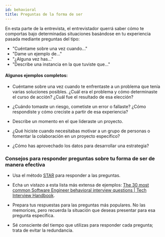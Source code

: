 ```yaml
---
id: behavioral
title: Preguntas de la forma de ser
---
```


En esta parte de la entrevista, el entrevistador querrá saber cómo te comportas bajo determinadas situaciones basándose en tu experiencia pasada mediante preguntas del tipo:

- "Cuéntame sobre una vez cuando..."
- "Dame un ejemplo de..."
- "¿Alguna vez has..."
- "Describe una instancia en la que tuviste que..."

#### Algunos ejemplos completos:

- Cuéntame sobre una vez cuando te enfrentaste a un problema que tenía varias soluciones posibles. ¿Cuál era el problema y cómo determinaste el curso de acción? ¿Cuál fue el resultado de esa elección?

- ¿Cuándo tomaste un riesgo, cometiste un error o fallaste? ¿Cómo respondiste y cómo creciste a partir de esa experiencia?

- Describe un momento en el que lideraste un proyecto.

- ¿Qué hiciste cuando necesitabas motivar a un grupo de personas o fomentar la colaboración en un proyecto específico?

- ¿Cómo has aprovechado los datos para desarrollar una estrategia?

### Consejos para responder preguntas sobre tu forma de ser de manera efectiva

- Usa el método [STAR](https://www.indeed.com/career-advice/interviewing/how-to-use-the-star-interview-response-technique) para responder a las preguntas.

- Echa un vistazo a esta lista más extensa de ejemplos: [The 30 most common Software Engineer behavioral interview questions | Tech Interview Handbook](https://www.techinterviewhandbook.org/behavioral-interview-questions/).

- Prepara tus respuestas para las preguntas más populares. No las memorices, pero recuerda la situación que deseas presentar para esa pregunta específica.

- Sé consciente del tiempo que utilizas para responder cada pregunta; trata de evitar la redundancia.

